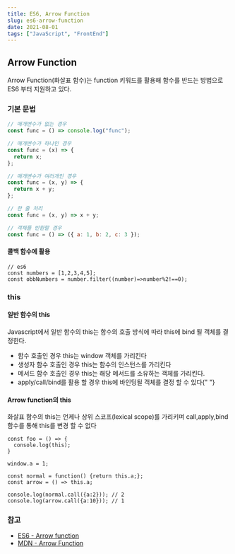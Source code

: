 ```yaml
---
title: ES6, Arrow Function
slug: es6-arrow-function
date: 2021-08-01
tags: ["JavaScript", "FrontEnd"]
---
```


<h2>Arrow Function</h2>
<p>
  Arrow Function(화살표 함수)는 function 키워드를 활용해 함수를 반드는 방법으로
  ES6 부터 지원하고 있다.
</p>

<h3>기본 문법</h3>

```javascript
// 매개변수가 없는 경우
const func = () => console.log("func");

// 매개변수가 하나인 경우
const func = (x) => {
  return x;
};

// 매개변수가 여러개인 경우
const func = (x, y) => {
  return x + y;
};

// 한 줄 처리
const func = (x, y) => x + y;

// 객체를 반환할 경우
const func = () => ({ a: 1, b: 2, c: 3 });
```

<h4>콜백 함수에 활용</h4>

```
// es6
const numbers = [1,2,3,4,5];
const obbNumbers = number.filter((number)=>number%2!==0);

```

<h3>this</h3>

<h4>일반 함수의 this</h4>
<p>
  Javascript에서 일반 함수의 this는 함수의 호출 방식에 따라 this에 bind 될
  객체를 결정한다.
</p>
<ul>
  <li>함수 호출인 경우 this는 window 객체를 가리킨다</li>
  <li>생성자 함수 호출인 경우 this는 함수의 인스턴스를 가리킨다</li>
  <li>
    메서드 함수 호출인 경우 this는 해당 메서드를 소유하는 객체를 가리킨다.
  </li>
  <li>
    apply/call/bind를 활용 할 경우 this에 바인딩될 객체를 결정 할 수 있다{" "}
  </li>
</ul>

<h4>Arrow function의 this</h4>
<p>
  화살표 함수의 this는 언제나 상위 스코프(lexical scope)를 가리키며
  call,apply,bind 함수를 통해 this를 변경 할 수 없다
</p>

```
const foo = () => {
  console.log(this);
}

window.a = 1;

const normal = function() {return this.a;};
const arrow = () => this.a;

console.log(normal.call({a:2})); // 2
console.log(arrow.call({a:10})); // 1

```

<h3>참고</h3>
<ul>
  <li>
    <a href="https://poiemaweb.com/es6-arrow-function">ES6 - Arrow function</a>
  </li>
  <li>
    <a href="https://developer.mozilla.org/ko/docs/Web/JavaScript/Reference/Functions/Arrow_functions">
      MDN - Arrow Function
    </a>
  </li>
</ul>

